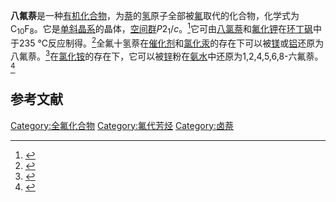 {{Chembox
| Name = 
| NameEn = 
| ImageFile = Octafluoronaphthalene.svg
|  ImageSize = 
|  ImageAlt = 
| IUPACName = 
| IUPACNameZh = 
| OtherNames = 
| Section1 = {{Chembox Identifiers
|   CASNo = 313-72-4
|   CASNo_Ref = {{cascite|correct|CAS}}
|   PubChem = 
|   SMILES = Fc1c(F)c(F)c(F)c2c1c(F)c(F)c(F)c2F }}
| Section2 = {{Chembox Properties
| C=10 | F=8
|   Appearance = 
|   Density = 2.07 g·cm<sup>−3</sup><ref>{{cite journal|last1=Robbins|first1=Andrew J.|last2=Ng|first2=William T. K.|last3=Jochym|first3=Dominik|last4=Keal|first4=Thomas W.|last5=Clark|first5=Stewart J.|last6=Tozer|first6=David J.|last7=Hodgkinson|first7=Paul|title=Combining insights from solid-state NMR and first principles calculation: applications to the 19F NMR of octafluoronaphthalene|journal=Physical Chemistry Chemical Physics|volume=9|issue=19|year=2007|pages=2389|issn=1463-9076|doi=10.1039/b701291h}}</ref>
|   MeltingPt = {{convert|86|-|87|C|K}}<ref name=Yakobson>Yakobson, G. G.; Shteingarts, V. D.; Vorozhtsov, N. N., Jr. Synthesis of octafluoronaphthalene and decafluorodiphenyl. ''Izvestiya Akademii Nauk SSSR, Seriya Khimicheskaya'', 1964. 8: 1551. ISSN: 0002-3353.</ref>
|   BoilingPt = {{convert|207|-|209|C|K}}<ref name=Yakobson />
|   Solubility =  }}
| Section3 = {{Chembox Hazards
|   MainHazards = 
|   FlashPt = 
|   Autoignition =  }}
}}
'''八氟萘'''是一种[[有机化合物|有机化合物]]，为[[萘|萘]]的[[氢|氢]]原子全部被[[氟|氟]]取代的化合物，化学式为C<sub>10</sub>F<sub>8</sub>。它是[[单斜晶系|单斜晶系]]的晶体，[[空间群|空间群]]''P''2<sub>1</sub>/''c''。<ref>{{cite journal|last1=Bagryanskaya|first1=Irina Yu.|last2=Gatilov|first2=Yuri V.|last3=Lork|first3=Enno|last4=Mews|first4=Rüdiger|last5=Shakirov|first5=Makhmut M.|last6=Watson|first6=Paul G.|last7=Zibarev|first7=Andrey V.|title=Molecular complexes of octafluoronaphthalene with acyclic and heterocyclic sulfur–nitrogen compounds|journal=Journal of Fluorine Chemistry|volume=116|issue=2|year=2002|pages=149–156|issn=00221139|doi=10.1016/S0022-1139(02)00127-6}}</ref>它可由[[八氯萘|八氯萘]]和[[氟化钾|氟化钾]]在[[环丁砜|环丁砜]]中于235 °C反应制得。<ref>{{cite journal|last1=Fuller|first1=G.|title=1165. Preparation of polyfluoroaromatic compounds by the reaction of perhalogeno-aromatic compounds with potassium fluoride in sulpholan|journal=Journal of the Chemical Society (Resumed)|year=1965|pages=6264|issn=0368-1769|doi=10.1039/jr9650006264}}</ref>全氟十氢萘在[[催化剂|催化剂]]和[[氯化汞|氯化汞]]的存在下可以被[[镁|镁]]或[[铝|铝]]还原为八氟萘。<ref>{{cite journal|journal=Journal of the American Chemical Society|volume=118|issue=7|language=en|issn=0002-7863|date=1996-01|pages=1805–1806|doi=10.1021/ja952563u|url=https://pubs.acs.org/doi/10.1021/ja952563u|title=Group IV Metallocene-Mediated Synthesis of Fluoroaromatics via Selective Defluorination of Saturated Perfluorocarbons|accessdate=2021-01-09|author=Jaqueline L. Kiplinger, Thomas G. Richmond}}</ref>在[[氯化铵|氯化铵]]的存在下，它可以被[[锌|锌]]粉在[[氨水|氨水]]中还原为1,2,4,5,6,8-六氟萘。<ref>{{cite journal|journal=Journal of Fluorine Chemistry|volume=91|issue=1|language=en|date=1998-08|pages=21–23|doi=10.1016/S0022-1139(98)00194-8|url=https://linkinghub.elsevier.com/retrieve/pii/S0022113998001948|title=Reductive defluorination of perfluoroarenes by zinc in aqueous ammonia|accessdate=2021-01-09|author=Sergey S. Laev, Vitalii D. Shteingarts|archive-date=2018-06-14|archive-url=https://web.archive.org/web/20180614065623/https://linkinghub.elsevier.com/retrieve/pii/S0022113998001948}}</ref>

==参考文献==
{{reflist}}

[[Category:全氟化合物|Category:全氟化合物]]
[[Category:氟代芳烃|Category:氟代芳烃]]
[[Category:卤萘|Category:卤萘]]